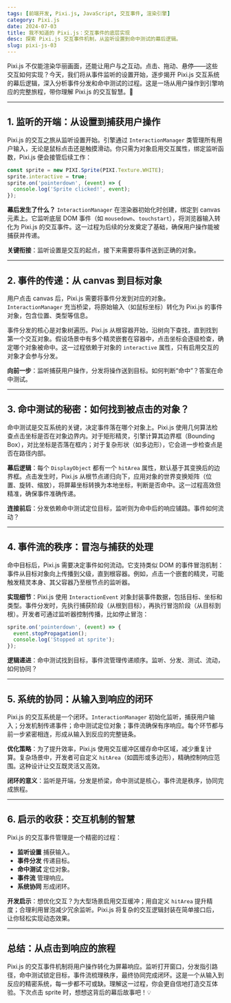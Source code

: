 ```yaml
---
tags: [前端开发, Pixi.js, JavaScript, 交互事件, 渲染引擎]
category: Pixi.js
date: 2024-07-03
title: 我不知道的 Pixi.js：交互事件的底层实现
desc: 探索 Pixi.js 交互事件机制，从监听设置到命中测试的幕后逻辑。
slug: pixi-js-03
---
```


Pixi.js 不仅能渲染华丽画面，还能让用户与之互动。点击、拖动、悬停——这些交互如何实现？今天，我们将从事件监听的设置开始，逐步揭开 Pixi.js 交互系统的幕后逻辑，深入分析事件分发和命中测试的过程。这是一场从用户操作到引擎响应的完整旅程，带你理解 Pixi.js 的交互智慧。🚀

---

## 1. 监听的开端：从设置到捕获用户操作

Pixi.js 的交互之旅从监听设置开始。引擎通过 `InteractionManager` 类管理所有用户输入，无论是鼠标点击还是触摸滑动。你只需为对象启用交互属性，绑定监听函数，Pixi.js 便会接管后续工作：

```javascript
const sprite = new PIXI.Sprite(PIXI.Texture.WHITE);
sprite.interactive = true;
sprite.on('pointerdown', (event) => {
  console.log('Sprite clicked!', event);
});
```

**幕后发生了什么？** `InteractionManager` 在渲染器初始化时创建，绑定到 canvas 元素上。它监听底层 DOM 事件（如 `mousedown`、`touchstart`），将浏览器输入转化为 Pixi.js 的交互事件。这一过程为后续的分发奠定了基础，确保用户操作能被捕获并传递。

**关键衔接**：监听设置是交互的起点，接下来需要将事件送到正确的对象。

---

## 2. 事件的传递：从 canvas 到目标对象

用户点击 canvas 后，Pixi.js 需要将事件分发到对应的对象。`InteractionManager` 充当桥梁，将原始输入（如鼠标坐标）转化为 Pixi.js 的事件对象，包含位置、类型等信息。

事件分发的核心是对象树遍历。Pixi.js 从根容器开始，沿树向下查找，直到找到第一个交互对象。假设场景中有多个精灵嵌套在容器中，点击坐标会逐级检查，确定哪个对象被命中。这一过程依赖于对象的 `interactive` 属性，只有启用交互的对象才会参与分发。

**向前一步**：监听捕获用户操作，分发将操作送到目标。如何判断“命中”？答案在命中测试。

---

## 3. 命中测试的秘密：如何找到被点击的对象？

命中测试是交互系统的关键，决定事件落在哪个对象上。Pixi.js 使用几何算法检查点击坐标是否在对象边界内。对于矩形精灵，引擎计算其边界框（Bounding Box），对比坐标是否落在框内；对于复杂形状（如多边形），它会进一步检查点是否在路径内部。

**幕后逻辑**：每个 `DisplayObject` 都有一个 `hitArea` 属性，默认基于其变换后的边界框。点击发生时，Pixi.js 从根节点递归向下，应用对象的世界变换矩阵（位置、旋转、缩放），将屏幕坐标转换为本地坐标，判断是否命中。这一过程高效但精准，确保事件准确传递。

**连接前后**：分发依赖命中测试定位目标，监听则为命中后的响应铺路。事件如何流动？

---

## 4. 事件流的秩序：冒泡与捕获的处理

命中目标后，Pixi.js 需要决定事件如何流动。它支持类似 DOM 的事件冒泡机制：事件从目标对象向上传播到父级，直到根容器。例如，点击一个嵌套的精灵，可能触发精灵本身、其父容器乃至根节点的监听器。

**实现细节**：Pixi.js 使用 `InteractionEvent` 对象封装事件数据，包括目标、坐标和类型。事件分发时，先执行捕获阶段（从根到目标），再执行冒泡阶段（从目标到根）。开发者可通过监听器控制传播，比如停止冒泡：

```javascript
sprite.on('pointerdown', (event) => {
  event.stopPropagation();
  console.log('Stopped at sprite');
});
```

**逻辑递进**：命中测试找到目标，事件流管理传递顺序。监听、分发、测试、流动，如何协同？

---

## 5. 系统的协同：从输入到响应的闭环

Pixi.js 的交互系统是一个闭环。`InteractionManager` 初始化监听，捕获用户输入；分发机制传递事件；命中测试定位对象；事件流确保有序响应。每个环节都与前一步紧密相连，形成从输入到反应的完整链条。

**优化策略**：为了提升效率，Pixi.js 使用交互缓冲区缓存命中区域，减少重复计算。复杂场景中，开发者可自定义 `hitArea`（如圆形或多边形），精确控制响应范围。这种设计让交互既灵活又高效。

**闭环的意义**：监听是开端，分发是桥梁，命中测试是核心，事件流是秩序，协同完成旅程。

---

## 6. 启示的收获：交互机制的智慧

Pixi.js 的交互事件管理是一个精密的过程：
- **监听设置** 捕获输入。
- **事件分发** 传递目标。
- **命中测试** 定位对象。
- **事件流** 管理响应。
- **系统协同** 形成闭环。

**开发启示**：想优化交互？为大型场景启用交互缓冲；用自定义 `hitArea` 提升精度；合理利用冒泡减少冗余监听。Pixi.js 将复杂的交互逻辑封装在简单接口后，让你轻松实现动态效果。

---

## 总结：从点击到响应的旅程

Pixi.js 的交互事件机制将用户操作转化为屏幕响应。监听打开窗口，分发指引路径，命中测试锁定目标，事件流梳理秩序，最终协同完成闭环。这是一个从输入到反应的精密系统，每一步都不可或缺。理解这一过程，你会更自信地打造交互体验。下次点击 sprite 时，想想这背后的幕后故事吧！💡
